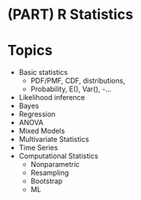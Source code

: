 # (PART) R Statistics {-} 


# Topics

* Basic statistics
    - PDF/PMF, CDF, distributions,
    - Probability, E(), Var(),
    -...
* Likelihood inference
* Bayes
* Regression
* ANOVA
* Mixed Models
* Multivariate Statistics
* Time Series
* Computational Statistics
    - Nonparametric
    - Resampling
    - Bootstrap
    - ML